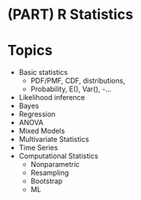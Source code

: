 # (PART) R Statistics {-} 


# Topics

* Basic statistics
    - PDF/PMF, CDF, distributions,
    - Probability, E(), Var(),
    -...
* Likelihood inference
* Bayes
* Regression
* ANOVA
* Mixed Models
* Multivariate Statistics
* Time Series
* Computational Statistics
    - Nonparametric
    - Resampling
    - Bootstrap
    - ML